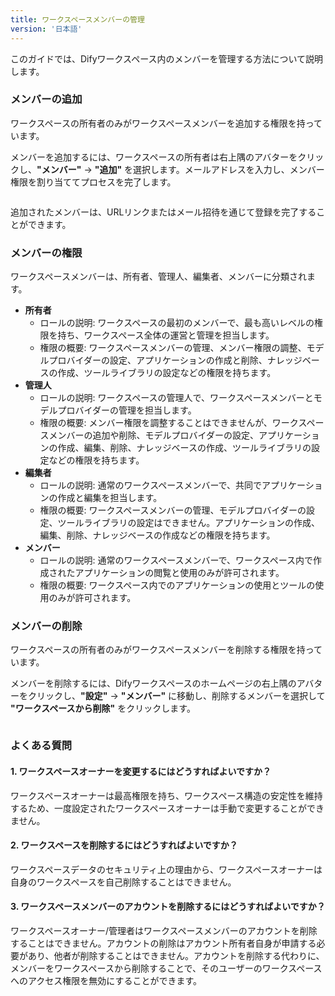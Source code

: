 ```yaml
---
title: ワークスペースメンバーの管理
version: '日本語'
---
```


このガイドでは、Difyワークスペース内のメンバーを管理する方法について説明します。

### メンバーの追加

<Tip>
ワークスペースの所有者のみがワークスペースメンバーを追加する権限を持っています。
</Tip>

メンバーを追加するには、ワークスペースの所有者は右上隅のアバターをクリックし、**"メンバー"** → **"追加"** を選択します。メールアドレスを入力し、メンバー権限を割り当ててプロセスを完了します。

<Frame caption="ワークスペースメンバーへの権限の割り当て">
  <img src="/ja-jp/img/team-members-management-01.png" alt="" />
</Frame>

追加されたメンバーは、URLリンクまたはメール招待を通じて登録を完了することができます。

### メンバーの権限

ワークスペースメンバーは、所有者、管理人、編集者、メンバーに分類されます。

* **所有者**
  * ロールの説明: ワークスペースの最初のメンバーで、最も高いレベルの権限を持ち、ワークスペース全体の運営と管理を担当します。
  * 権限の概要: ワークスペースメンバーの管理、メンバー権限の調整、モデルプロバイダーの設定、アプリケーションの作成と削除、ナレッジベースの作成、ツールライブラリの設定などの権限を持ちます。
* **管理人**
  * ロールの説明: ワークスペースの管理人で、ワークスペースメンバーとモデルプロバイダーの管理を担当します。
  * 権限の概要: メンバー権限を調整することはできませんが、ワークスペースメンバーの追加や削除、モデルプロバイダーの設定、アプリケーションの作成、編集、削除、ナレッジベースの作成、ツールライブラリの設定などの権限を持ちます。
* **編集者**
  * ロールの説明: 通常のワークスペースメンバーで、共同でアプリケーションの作成と編集を担当します。
  * 権限の概要: ワークスペースメンバーの管理、モデルプロバイダーの設定、ツールライブラリの設定はできません。アプリケーションの作成、編集、削除、ナレッジベースの作成などの権限を持ちます。
* **メンバー**
  * ロールの説明: 通常のワークスペースメンバーで、ワークスペース内で作成されたアプリケーションの閲覧と使用のみが許可されます。
  * 権限の概要: ワークスペース内でのアプリケーションの使用とツールの使用のみが許可されます。

### メンバーの削除

<Tip>
ワークスペースの所有者のみがワークスペースメンバーを削除する権限を持っています。
</Tip>

メンバーを削除するには、Difyワークスペースのホームページの右上隅のアバターをクリックし、**"設定"** → **"メンバー"** に移動し、削除するメンバーを選択して **"ワークスペースから削除"** をクリックします。

<Frame caption="メンバーの削除">
  <img src="/ja-jp/img/team-members-management-02.png" alt="" />
</Frame>

### よくある質問

#### 1. ワークスペースオーナーを変更するにはどうすればよいですか？

ワークスペースオーナーは最高権限を持ち、ワークスペース構造の安定性を維持するため、一度設定されたワークスペースオーナーは手動で変更することができません。

#### 2. ワークスペースを削除するにはどうすればよいですか？

ワークスペースデータのセキュリティ上の理由から、ワークスペースオーナーは自身のワークスペースを自己削除することはできません。

#### 3. ワークスペースメンバーのアカウントを削除するにはどうすればよいですか？

ワークスペースオーナー/管理者はワークスペースメンバーのアカウントを削除することはできません。アカウントの削除はアカウント所有者自身が申請する必要があり、他者が削除することはできません。アカウントを削除する代わりに、メンバーをワークスペースから削除することで、そのユーザーのワークスペースへのアクセス権限を無効にすることができます。
